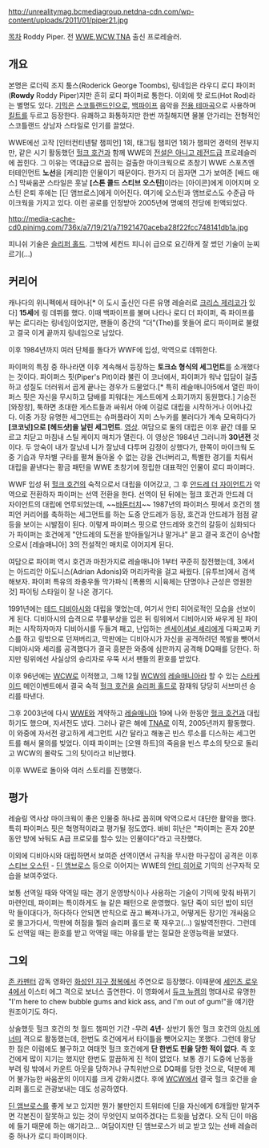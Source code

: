 http://unrealitymag.bcmediagroup.netdna-cdn.com/wp-content/uploads/2011/01/piper21.jpg

[[목차]]
Roddy Piper.
전 [[WWE]],[[WCW]],[[TNA]] 출신 프로레슬러.

== 개요 ==
본명은 로더릭 조지 툼스(Roderick George Toombs), 링네임은 라우디 로디 파이퍼('''Rowdy''' Roddy Piper)지만 흔히 로디 파이퍼로 통한다. 이외에 핫 로드(Hot Rod)라는 별명도 있다.
[[기믹]]은 [[스코틀랜드]]인으로, [[백파이프]] 음악을 [http://youtu.be/yG6XPVxvNXM 전용 테마곡]으로 사용하며 [[킬트]]를 두르고 등장한다. 유쾌하고 화통하지만 한번 까칠해지면 물불 안가리는 전형적인 스코틀랜드 상남자 스타일로 인기를 끌었다.

WWE에선 고작 [인터컨티넨탈 챔피언] 1회, 태그팀 챔피언 1회가 챔피언 경력의 전부지만, 같은 시기 활동했던 [[헐크 호건]]과 함께 WWE의 [[전설은 아니고 레전드]]급 프로레슬러에 꼽힌다. 그 이유는 역대급으로 꼽히는 걸출한 마이크웍으로 초창기 WWE 스포츠엔터테인먼트 '''노선'''을 [캐리]한 인물이기 때문이다. 한가지 더 꼽자면 그가 보여준 [배드 애스] 막싸움꾼 스타일은 훗날 '''[스톤 콜드 스티브 오스틴]'''이라는 [아이콘]에게 이어지며 오스틴 은퇴 후에는 [딘 앰브로스]에게 이어진다. 여기에 오스틴과 앰브로스도 수준급 마이크웍을 가지고 있다.
이런 공로를 인정받아 2005년에 명예의 전당에 헌액되었다.

http://media-cache-cd0.pinimg.com/736x/a7/19/21/a71921470aceba28f22fcc748141db1a.jpg

피니쉬 기술은 [[슬리퍼 홀드]]. 그밖에 세컨드 피니쉬 급으로 요긴하게 잘 썼던 기술이 눈찌르기(...)

== 커리어 ==
캐나다의 위니펙에서 태어나[* 이 도시 출신인 다른 유명 레슬러로 [[크리스 제리코]]가 있다] '''15세'''에 링 데뷔를 했다.  이때 백파이프를 불며 나타나 로디 더 파이퍼, 즉 파이프를 부는 로디라는 링네임이었지만, 팬들이 중간의 "더"(The)를 못들어 로디 파이퍼로 불렸고 결국 이게 끝까지 링네임으로 남았다.  

이후 1984년까지 여러 단체를 돌다가 WWF에 입성, 악역으로 데뷔한다.

파이퍼의 특징 중 하나라면 이후 계속해서 등장하는 '''토크쇼 형식의 세그먼트'''를 소개했다는 것이다.  파이퍼스 핏(Piper's Pit)이라 불린 이 코너에서, 파이퍼가 워낙 입담이 걸출하고 성질도 더러워서 곱게 끝나는 경우가 드물었다.[* 특히 레슬매니아5에서 열린 파이퍼스 핏은 자신을 무시하고 담배를 피워대는 게스트에게 소화기까지 동원했다.] 기승전[와장창], 툭하면 초대한 게스트들과 싸워서 아예 이걸로 대립을 시작하거나 이어나갔다. 이중 가장 유명한 세그먼트는 슈퍼플라이 지미 스누카를 불러다가 계속 모욕하다가 '''[코코넛]으로 [헤드샷]을 날린 세그먼트'''. [http://youtu.be/kZbZseTuQ1I 영상]. 여담으로 둘의 대립은 이후 끝간 데를 모르고 치닫고 마침내 스틸 케이지 매치가 열린다.
이 영상은 1984년 그러니까 '''30년전''' 것이다. 두 앙숙이 내가 잘났네 니가 잘났네 다투며 감정이 상했다가, 한쪽이 마이크웍 도중 기습과 무차별 구타를 펼쳐 돌아올 수 없는 강을 건너버리고, 특별한 경기를 치뤄서 대립을 끝낸다는 황금 패턴을 WWE 초창기에 정립한 대표적인 인물이 로디 파이퍼다.

WWF 입성 뒤 [[헐크 호건]]의 숙적으로서 대립을 이어갔고, 그 후 [[안드레 더 자이언트]]가 악역으로 전환하자 파이퍼는 선역 전환을 한다. 선역이 된 뒤에는 헐크 호건과 안드레 더 자이언트의 대립에 연루되었는데, ~~[[바톤터치]]~~ 1987년의 파이퍼스 핏에서 호건의 챔피언 커리어를 축하하는 세그먼트를 하는 도중 안드레가 등장, 호건과 안드레가 점점 갈등을 보이는 시발점이 된다. 이렇게 파이퍼스 핏으로 안드레와 호건의 갈등이 심화되다가 파이퍼는 호건에게 "안드레의 도전을 받아들일거냐 말거냐" 묻고 결국 호건이 승낙함으로서 [레슬매니아] 3의 전설적인 매치로 이어지게 된다.

여담으로 파이퍼 역시 호건과 마찬가지로 레슬매니아 1부터 꾸준히 참전했는데, 3에서는 아드리안 아도니스(Adrian Adonis)와 머리카락을 걸고 싸웠다. [유투브]에서 검색해보자. 파이퍼 특유의 좌충우돌 막가파식 [폭룡의 시|육체는 단명이나 근성은 영원한 것] 파이팅 스타일이 잘 나온 경기다.  

1991년에는 [[테드 디비아시]]와 대립을 맺었는데, 여기서 안티 히어로적인 모습을 선보이게 된다. 디비아시의 습격으로 무릎부상을 입은 뒤 링위에서 디비아시와 싸우게 된 파이퍼는 시작하자마자 디비아시를 두들겨 패고, 난입하는 [[센세이셔널 셰리]]에게 다짜고짜 키스를 하고 링밖으로 던져버리고, 막판에는 디비아시가 자신을 공격하려던 목발을 뺏어서 디비아시와 셰리를 공격했다가 결국 흥분한 와중에 심판까지 공격해 DQ패를 당한다. 하지만 링위에선 사실상의 승리자로 우뚝 서서 팬들의 환호를 받았다. 

이후 96년에는 [[WCW]]로 이적했고, 그해 12월 [[WCW]]의 [[레슬매니아]]라 할 수 있는 [[스타케이드]] 메인이벤트에서 결국 숙적 [[헐크 호건]]을 [[슬리퍼 홀드]]로 잠재워 당당히 서브미션 승리를 따낸다.

그후 2003년에 다시 [[WWE]]와 계약하고 [[레슬매니아]] 19에 나와 한동안 [[헐크 호건]]과 대립하기도 했으며, 자서전도 냈다. 그러나 같은 해에 [[TNA]]로 이적, 2005년까지 활동했다. 이 와중에 자서전 광고하게 세그먼트 시간 달라고 해놓곤 빈스 루소를 디스하는 세그먼트를 해서 물의를 빚었다. 이때 파이퍼는 [오웬 하트]의 죽음을 빈스 루소의 탓으로 돌리고 WCW의 몰락도 그의 탓이라고 비난했다.

이후 WWE로 돌아와 여러 스토리를 진행했다.

== 평가 ==
레슬링 역사상 마이크웍이 좋은 인물중 하나로 꼽히며 악역으로서 대단한 활약을 했다. 특히 파이퍼스 핏은 혁명적이라고 평가될 정도였다. 바비 히난은 "파이퍼는 혼자 20분동안 방에 놔둬도 A급 프로모를 할수 있는 인물이다"라고 극찬했다.

이외에 디비아시와 대립하면서 보여준 선역이면서 규칙을 무시한 마구잡이 공격은 이후 [[스티브 오스틴]] - [[딘 앰브로스]] 등으로 이어지는 WWE의 [[안티 히어로]] 기믹의 선구자적 모습을 보여주었다.

보통 선역일 때와 악역일 때는 경기 운영방식이나 사용하는 기술이 기믹에 맞춰 바뀌기 마련인데, 파이퍼는 특이하게도 늘 같은 패턴으로 운영했다. 일단 죽이 되던 밥이 되던 막 들이대다가, 하다하다 안되면 반칙으로 끊고 빠져나가고, 어떻게든 장기인 개싸움으로 몰고가다서, 막판에 허점을 찔러 슬리퍼 홀드로 푹 재우고(...) 일발역전한다. 그런데도 선역일 때는 환호를 받고 악역일 때는 야유를 받는 절묘한 운영능력을 보였다.

== 그외 ==
[[존 카펜터]] 감독 영화인 [[화성인 지구 정복]]에서 주연으로 등장했다.  이때문에 [[세인츠 로우 4]]에서 이스터 에그 격으로 보너스 출연한다.  이 영화에서 [[듀크 뉴켐]]의 명대사로 유명한 "I'm here to chew bubble gums and kick ass, and I'm out of gum!"을 얘기한 원조이기도 하다.

상술했듯 헐크 호건의 첫 월드 챔피언 기간 -무려 '''4년'''- 상반기 동안 헐크 호건의 [[아치 에너미]] 격으로 활동했는데, 한번도 호건에게서 타이틀을 뺏어오지는 못했다. 그런데 황당한 점은 이럼에도 불구하고 여태껏 헐크 호건에게 '''단 한번도 핀을 당한 적이 없다'''. 즉 호건에게 많이 지기는 했지만 한번도 깔끔하게 진 적이 없었다. 보통 경기 도중에 난동을 부려 링 밖에서 카운트 아웃을 당하거나 규칙위반으로 DQ패를 당한 것으로, 덕분에 제어 불가능한 싸움꾼의 이미지를 크게 강화시켰다. 후에 [[WCW]]에서 결국 헐크 호건을 슬리퍼 홀드로 관광보내는 데도 성공하였다.

[[딘 앰브로스]]를 좋게 보고 있지만 뭔가 불만인지 트위터에 딘을 자신에게 6개월만 맡겨주면 각본진이 잘못하고 있는 것이 무엇인지 보여주겠다는 트윗을 남겼다. 오직 딘이 마음에 들기 때문에 하는 얘기라고... 여담이지만 딘 앰브로스가 비교 받고 있는 선배 레슬러중 하나가 로디 파이퍼이다.
